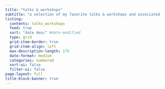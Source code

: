 ```yaml
---
title: "talks & workshops"
subtitle: "a selection of my favorite talks & workshops and associated materials" 
listing:
  contents: talks_workshops
  feed: true
  sort: "date desc" #date-modified
  type: grid
  grid-item-border: true
  grid-item-align: left
  max-description-length: 175
  date-format: medium
  categories: numbered
  sort-ui: false
  filter-ui: false
page-layout: full
title-block-banner: true
---
```

